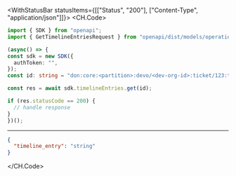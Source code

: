 

<WithStatusBar statusItems={[["Status", "200"], ["Content-Type", "application/json"]]}>
  <CH.Code>
  ```typescript Get.ts
  import { SDK } from "openapi";
import { GetTimelineEntriesRequest } from "openapi/dist/models/operations";

(async() => {
  const sdk = new SDK({
    authToken: "",
  });
const id: string = "don:core:<partition>:devo/<dev-org-id>:ticket/123:timeline_event/<timeline-event-id>";

  const res = await sdk.timelineEntries.get(id);

  if (res.statusCode == 200) {
    // handle response
  }
})();
  ```
  ---

  ```json Example Response
  {
    "timeline_entry": "string"
  }
  ```
  </CH.Code>
</WithStatusBar>

